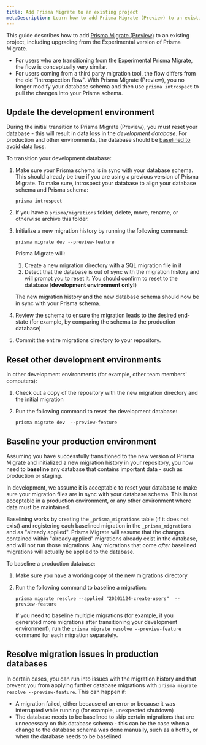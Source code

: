 ```yaml
---
title: Add Prisma Migrate to an existing project
metaDescription: Learn how to add Prisma Migrate (Preview) to an existing project.
---
```


<TopBlock>

This guide describes how to add [Prisma Migrate (Preview)](../../../concepts/components/prisma-migrate) to an existing project, including upgrading from the Experimental version of Prisma Migrate.

- For users who are transitioning from the Experimental Prisma Migrate, the flow is conceptually very similar.
- For users coming from a third party migration tool, the flow differs from the old "introspection flow". With Prisma Migrate (Preview), you no longer modify your database schema and then use `prisma introspect` to pull the changes into your Prisma schema.

</TopBlock>

## Update the development environment

During the initial transition to Prisma Migrate (Preview), you must reset your database - this will result in data loss in the _development database_. For production and other environments, the database should be [baselined to avoid data loss](#baseline-your-production-environment).

To transition your development database:

1. Make sure your Prisma schema is in sync with your database schema. This should already be true if you are using a previous version of Prisma Migrate. To make sure, introspect your database to align your database schema and Prisma schema:

   ```
   prisma introspect
   ```

1. If you have a `prisma/migrations` folder, delete, move, rename, or otherwise archive this folder.

1. Initialize a new migration history by running the following command:

   ```terminal
   prisma migrate dev --preview-feature
   ```

   Prisma Migrate will:

   1. Create a new migration directory with a SQL migration file in it
   1. Detect that the database is out of sync with the migration history and will prompt you to reset it. You should confirm to reset to the database (**development environment only!**)

   The new migration history and the new database schema should now be in sync with your Prisma schema.

1. Review the schema to ensure the migration leads to the desired end-state (for example, by comparing the schema to the production database)

1. Commit the entire migrations directory to your repository.

## Reset other development environments

In other development environments (for example, other team members' computers):

1. Check out a copy of the repository with the new migration directory and the initial migration
2. Run the following command to reset the development database:

   ```terminal
   prisma migrate dev  --preview-feature
   ```

## Baseline your production environment

Assuming you have successfully transitioned to the new version of Prisma Migrate and initialized a new migration history in your repository, you now need to **baseline** any database that contains important data - such as production or staging.

In development, we assume it is acceptable to reset your database to make sure your migration files are in sync with your database schema. This is not acceptable in a production environment, or any other environment where data must be maintained.

Baselining works by creating the `_prisma_migrations` table (if it does not exist) and registering each baselined migration in the `_prisma_migrations` and as "already applied". Prisma Migrate will assume that the changes contained within "already applied" migrations already exist in the database, and will not run those migrations. Any migrations that come _after_ baselined migrations will actually be applied to the database.

To baseline a production database:

1. Make sure you have a working copy of the new migrations directory
2. Run the following command to baseline a migration:

   ```terminal
   prisma migrate resolve --applied "20201124-create-users"  --preview-feature
   ```

   If you need to baseline multiple migrations (for example, if you generated more migrations after transitioning your development environment), run the `prisma migrate resolve --preview-feature` command for each migration separately.

## Resolve migration issues in production databases

In certain cases, you can run into issues with the migration history and that prevent you from applying further database migrations with `prisma migrate resolve --preview-feature`. This can happen if:

- A migration failed, either because of an error or because it was interrupted while running (for example, unexpected shutdown)
- The database needs to be baselined to skip certain migrations that are unnecessary on this database schema - this can be the case when a change to the database schema was done manually, such as a hotfix, or when the database needs to be baselined
